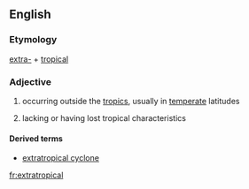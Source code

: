 ==English==

===Etymology===

[[extra-]] + [[tropical]]

===Adjective===
{{en-adj}}

# occurring outside the [[tropics]], usually in [[temperate]] latitudes
# {{context|meteorology|lang=en}} lacking or having lost tropical characteristics

====Derived terms====
* [[extratropical cyclone]]

[[fr:extratropical]]